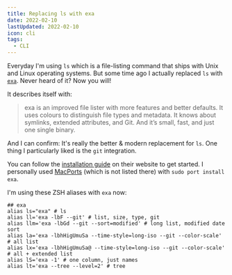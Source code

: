 ```yaml
---
title: Replacing ls with exa
date: 2022-02-10
lastUpdated: 2022-02-10
icon: cli
tags:
  - CLI
---
```


Everyday I'm using `ls` which is a file-listing command that ships with Unix and Linux operating systems. But some time ago I actually replaced `ls` with [`exa`](https://the.exa.website/). Never heard of it? Now you will!

It describes itself with:

> exa is an improved file lister with more features and better defaults. It uses colours to distinguish file types and metadata. It knows about symlinks, extended attributes, and Git. And it’s small, fast, and just one single binary.

And I can confirm: It's really the better & modern replacement for `ls`. One thing I particularly liked is the `git` integration.

You can follow the [installation guide](https://the.exa.website/install) on their website to get started. I personally used [MacPorts](https://www.macports.org/) (which is not listed there) with `sudo port install exa`.

I'm using these ZSH aliases with `exa` now:

```shell
## exa
alias ls="exa" # ls
alias ll='exa -lbF --git' # list, size, type, git
alias llm='exa -lbGd --git --sort=modified' # long list, modified date sort
alias la='exa -lbhHigUmuSa --time-style=long-iso --git --color-scale' # all list
alias lx='exa -lbhHigUmuSa@ --time-style=long-iso --git --color-scale' # all + extended list
alias lS='exa -1' # one column, just names
alias lt='exa --tree --level=2' # tree
```
